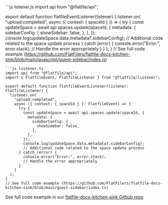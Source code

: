 <CodeGroup>
```js listener.js
import api from "@flatfile/api";

export default function flatfileEventListener(listener) {
  listener.on(
    "upload:completed",
    async ({ context: { spaceId } }) => {
      try {
        const updateSpace = await api.spaces.update(spaceId, {
          metadata: {
            sidebarConfig: {
              showSidebar: false,
            },
          },
        });
        console.log(updateSpace.data.metadata?.sidebarConfig);
        // Additional code related to the space update process
      } catch (error) {
        console.error("Error:", error.stack);
        // Handle the error appropriately
      }
    }
  );
}
// See full code example (https://github.com/FlatFilers/flatfile-docs-kitchen-sink/blob/main/javascript/guest-sidebar/index.js)
```
```js listener.ts
import api from "@flatfile/api";
import { FlatfileEvent, FlatfileListener } from "@flatfile/listener";

export default function flatfileEventListener(listener: FlatfileListener) {
  listener.on(
    "upload:completed",
    async ({ context: { spaceId } }: FlatfileEvent) => {
      try {
        const updateSpace = await api.spaces.update(spaceId, {
          metadata: {
            sidebarConfig: {
              showSidebar: false,
            },
          },
        });
        console.log(updateSpace.data.metadata?.sidebarConfig);
        // Additional code related to the space update process
      } catch (error) {
        console.error("Error:", error.stack);
        // Handle the error appropriately
      }
    }
  );
}
// See full code example (https://github.com/FlatFilers/flatfile-docs-kitchen-sink/blob/main/guest-sidebar/index.ts)

```
</CodeGroup>

See full code example in our [flatfile-docs-kitchen-sink Github repo](https://github.com/FlatFilers/flatfile-docs-kitchen-sink/blob/main)

```
